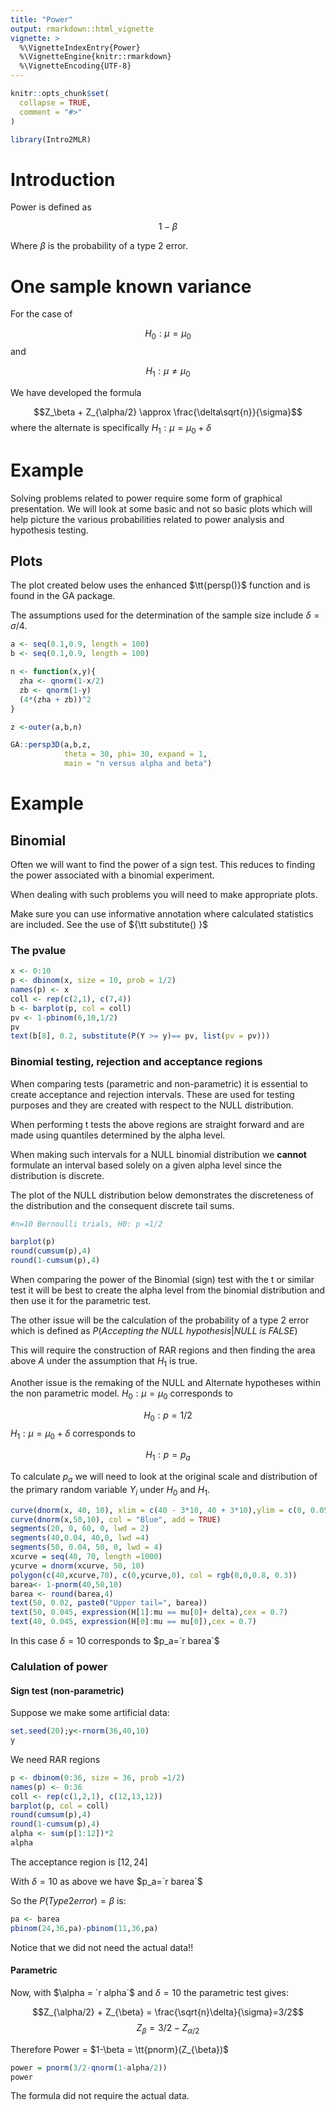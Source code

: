 ```yaml
---
title: "Power"
output: rmarkdown::html_vignette
vignette: >
  %\VignetteIndexEntry{Power}
  %\VignetteEngine{knitr::rmarkdown}
  %\VignetteEncoding{UTF-8}
---
```


```r
knitr::opts_chunk$set(
  collapse = TRUE,
  comment = "#>"
)
```

```r
library(Intro2MLR)
```


# Introduction

Power is defined as 

$$1-\beta$$

Where $\beta$ is the probability of a type 2 error.

# One sample known variance

For the case of 

$$H_0:\mu = \mu_0$$
and 

$$H_1:\mu\ne \mu_0$$

We have developed the formula

$$Z_\beta + Z_{\alpha/2} \approx \frac{\delta\sqrt{n}}{\sigma}$$
where the alternate is specifically $H_1: \mu = \mu_0 +\delta$

# Example 

Solving problems related to power require some form of graphical presentation. We will look at some basic and not so basic plots which will help picture the various probabilities related to power analysis and hypothesis testing.

## Plots

The plot created below uses the enhanced $\tt{persp()}$ function and is found in the GA package.

The assumptions used for the determination of the sample size include $\delta = \sigma/4$.

```r
a <- seq(0.1,0.9, length = 100)
b <- seq(0.1,0.9, length = 100)

n <- function(x,y){
  zha <- qnorm(1-x/2)
  zb <- qnorm(1-y)
  (4*(zha + zb))^2
}

z <-outer(a,b,n)

GA::persp3D(a,b,z, 
            theta = 30, phi= 30, expand = 1,
            main = "n versus alpha and beta")

```
 



# Example

## Binomial

Often we will want to find the power of a sign test. This reduces to finding the power associated with a binomial experiment.

When dealing with such problems you will need to make appropriate plots. 

Make  sure you can use informative annotation where calculated statistics are included. See the use of ${\tt substitute() }$


### The pvalue 

```r
x <- 0:10
p <- dbinom(x, size = 10, prob = 1/2)
names(p) <- x
coll <- rep(c(2,1), c(7,4))
b <- barplot(p, col = coll)
pv <- 1-pbinom(6,10,1/2)
pv
text(b[8], 0.2, substitute(P(Y >= y)== pv, list(pv = pv)))
```


### Binomial testing, rejection and acceptance regions

When comparing tests (parametric and non-parametric) it is essential to create acceptance and rejection intervals. These are used for testing purposes and they are created with respect to the NULL distribution.

When performing t tests the above regions are straight forward and are made using quantiles determined by the alpha level.

When making such intervals for a NULL binomial distribution we **cannot** formulate an interval based solely on a given alpha level since the distribution is discrete.

The plot of the NULL distribution below demonstrates the discreteness of the distribution and the consequent discrete tail sums.

```r
#n=10 Bernoulli trials, H0: p =1/2

barplot(p)
round(cumsum(p),4)
round(1-cumsum(p),4)
```

When comparing the power of the Binomial (sign) test with the t or similar test it will be best to create the alpha level from the binomial distribution and then use it for the parametric test.

The other issue will be the calculation of the probability of a type 2 error which is defined as $P(Accepting\; the\; NULL\; hypothesis | NULL\; is\; FALSE)$ 

This will require the construction of RAR regions and then finding the area above $A$ under the assumption that $H_1$ is true.

Another issue is the remaking of the NULL and Alternate hypotheses within the non parametric model.
$H_0: \mu = \mu_0$ corresponds to

$$H_0: p =1/2$$
$H_1: \mu=\mu_0 +\delta$ corresponds to

$$H_1: p = p_a$$

To calculate $p_a$  we will need to look at the original scale and distribution of the primary random variable $Y_i$ under $H_0$ and $H_1$.





```r
curve(dnorm(x, 40, 10), xlim = c(40 - 3*10, 40 + 3*10),ylim = c(0, 0.05), ylab = "Density")
curve(dnorm(x,50,10), col = "Blue", add = TRUE)
segments(20, 0, 60, 0, lwd = 2)
segments(40,0.04, 40,0, lwd =4)
segments(50, 0.04, 50, 0, lwd = 4)
xcurve = seq(40, 70, length =1000)
ycurve = dnorm(xcurve, 50, 10)
polygon(c(40,xcurve,70), c(0,ycurve,0), col = rgb(0,0,0.8, 0.3))
barea<- 1-pnorm(40,50,10)
barea <- round(barea,4)
text(50, 0.02, paste0("Upper tail=", barea))
text(50, 0.045, expression(H[1]:mu == mu[0]+ delta),cex = 0.7)
text(40, 0.045, expression(H[0]:mu == mu[0]),cex = 0.7)
```


In this case $\delta = 10$ corresponds to $p_a=`r barea`$


### Calulation of power


#### Sign test (non-parametric)

Suppose we make some artificial data:

```r
set.seed(20);y<-rnorm(36,40,10)
y
```

We need RAR regions


```r
p <- dbinom(0:36, size = 36, prob =1/2)
names(p) <- 0:36
coll <- rep(c(1,2,1), c(12,13,12))
barplot(p, col = coll)
round(cumsum(p),4)
round(1-cumsum(p),4)
alpha <- sum(p[1:12])*2
alpha
```

The acceptance region is $[12,24]$

With $\delta = 10$ as above we have $p_a=`r barea`$

So the $P(Type 2 error)=\beta$ is:

```r
pa <- barea
pbinom(24,36,pa)-pbinom(11,36,pa)
```


Notice that we did not need the actual data!!

#### Parametric


Now, with $\alpha = `r alpha`$ and $\delta = 10$ the parametric test gives:

$$Z_{\alpha/2} + Z_{\beta} = \frac{\sqrt{n}\delta}{\sigma}=3/2$$
$$Z_{\beta}= 3/2 - Z_{\alpha/2}$$

Therefore Power = $1-\beta = \tt{pnorm}(Z_{\beta})$


```r
power = pnorm(3/2-qnorm(1-alpha/2))
power
```

The formula did not require the actual data.


